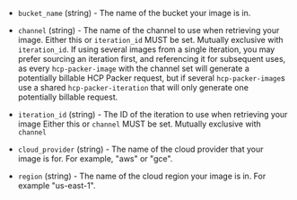 <!-- Code generated from the comments of the Config struct in datasource/hcp-packer-image/data.go; DO NOT EDIT MANUALLY -->

- `bucket_name` (string) - The name of the bucket your image is in.

- `channel` (string) - The name of the channel to use when retrieving your image.
  Either this or `iteration_id` MUST be set.
  Mutually exclusive with `iteration_id`.
  If using several images from a single iteration, you may prefer
  sourcing an iteration first, and referencing it for subsequent uses,
  as every `hcp-packer-image` with the channel set will generate a
  potentially billable HCP Packer request, but if several
  `hcp-packer-image`s use a shared `hcp-packer-iteration` that will
  only generate one potentially billable request.

- `iteration_id` (string) - The ID of the iteration to use when retrieving your image
  Either this or `channel` MUST be set.
  Mutually exclusive with `channel`

- `cloud_provider` (string) - The name of the cloud provider that your image is for. For example,
  "aws" or "gce".

- `region` (string) - The name of the cloud region your image is in. For example "us-east-1".

<!-- End of code generated from the comments of the Config struct in datasource/hcp-packer-image/data.go; -->
